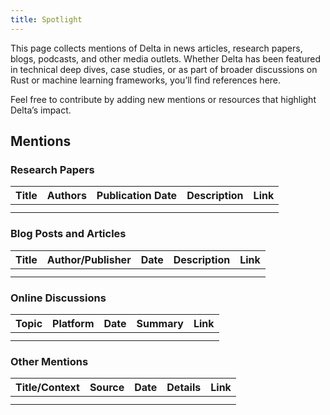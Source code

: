 ```yaml
---
title: Spotlight
---
```


This page collects mentions of Delta in news articles, research papers, blogs,
podcasts, and other media outlets. Whether Delta has been featured in technical
deep dives, case studies, or as part of broader discussions on Rust or machine
learning frameworks, you’ll find references here.

Feel free to contribute by adding new mentions or resources that highlight
Delta’s impact.

## Mentions

### Research Papers

| **Title** | **Authors** | **Publication Date** | **Description** | **Link** |
| --------- | ----------- | -------------------- | --------------- | -------- |
|           |             |                      |                 |          |
|           |             |                      |                 |          |

### Blog Posts and Articles

| **Title** | **Author/Publisher** | **Date** | **Description** | **Link** |
| --------- | -------------------- | -------- | --------------- | -------- |
|           |                      |          |                 |          |
|           |                      |          |                 |          |

### Online Discussions

| **Topic** | **Platform** | **Date** | **Summary** | **Link** |
| --------- | ------------ | -------- | ----------- | -------- |
|           |              |          |             |          |
|           |              |          |             |          |

### Other Mentions

| **Title/Context** | **Source** | **Date** | **Details** | **Link** |
| ----------------- | ---------- | -------- | ----------- | -------- |
|                   |            |          |             |          |
|                   |            |          |             |          |
